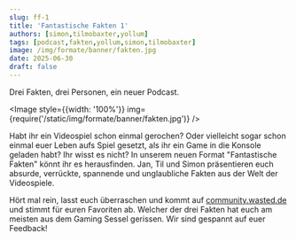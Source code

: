 ```yaml
---
slug: ff-1
title: 'Fantastische Fakten 1'
authors: [simon,tilmobaxter,yollum]
tags: [podcast,fakten,yollum,simon,tilmobaxter]
image: /img/formate/banner/fakten.jpg
date: 2025-06-30
draft: false
---
```



Drei Fakten, drei Personen, ein neuer Podcast.

<Image style={{width: '100%'}} img={require('/static/img/formate/banner/fakten.jpg')} />

<!--truncate-->

Habt ihr ein Videospiel schon einmal gerochen? Oder vielleicht sogar schon einmal euer Leben aufs Spiel gesetzt, als ihr ein Game in die Konsole geladen habt?
Ihr wisst es nicht? In unserem neuen Format "Fantastische Fakten" könnt ihr es herausfinden.
Jan, Til und Simon präsentieren euch absurde, verrückte, spannende und unglaubliche Fakten aus der Welt der Videospiele.

Hört mal rein, lasst euch überraschen und kommt auf <a href="https://community.wasted.de/t/fantastische-fakten-1/2708">community.wasted.de</a> und stimmt für euren Favoriten ab. Welcher der drei Fakten hat euch am meisten aus dem Gaming Sessel gerissen.
Wir sind gespannt auf euer Feedback!




<ReactPlayer
    width="100%"
    height="50px"
    controls
    url='https://m10z.picnotes.de/FantastischeFakten/Fakten_001.mp3'
/>

